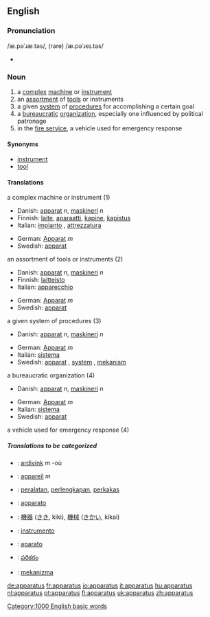 ==English==

===Pronunciation===
/æ.pəˈɹæ.təs/, (rare) /æ.pəˈɹeɪ.təs/
*{{audio|en-us-apparatus.ogg|Audio (US)}}


=== Noun ===
{{en-noun-reg-es}}

# a [[complex]] [[machine]] or [[instrument]]
# an [[assortment]] of [[tool]]s or instruments
# a given [[system]] of [[procedure]]s for accomplishing a certain goal
# a [[bureaucratic]] [[organization]], especially one influenced by political patronage
# in the [[fire service]], a vehicle used for emergency response

==== Synonyms ====
*[[instrument]]
*[[tool]]

==== Translations ====
;a complex machine or instrument (1)
{{top}}
*Danish: [[apparat]] ''n'', [[maskineri]] ''n''
*Finnish: [[laite]], [[aparaatti]], [[kapine]], [[kapistus]]
*Italian: [[impianto]] {{m}}, [[attrezzatura]] {{f}}
{{mid}}
*German: [[Apparat]] ''m''
*Swedish: [[apparat]] {{c}}
{{bottom}}

;an assortment of tools or instruments (2)
{{top}}
*Danish: [[apparat]] ''n'', [[maskineri]] ''n''
*Finnish: [[laitteisto]] {{p}}
*Italian: [[apparecchio]] {{m}}
{{mid}}
*German: [[Apparat]] ''m''
*Swedish: [[apparat]] {{c}}
{{bottom}}

;a given system of procedures (3)
{{top}}
*Danish: [[apparat]] ''n'', [[maskineri]] ''n''
{{mid}}
*German: [[Apparat]] ''m''
*Italian: [[sistema]] {{f}}
*Swedish: [[apparat]] {{c}}, [[system]] {{n}}, [[mekanism]] {{c}}
{{bottom}}

;a bureaucratic organization (4)
{{top}}
*Danish: [[apparat]] ''n'', [[maskineri]] ''n''
{{mid}}
*German: [[Apparat]] ''m''
*Italian: [[sistema]] {{f}}
*Swedish: [[apparat]] {{c}}
{{bottom}}

;a vehicle used for emergency response (4)
{{top}}
{{mid}}
{{bottom}}

=====Translations to be categorized=====
{{checktrans}}
{{top}}
*{{ttbc|Breton}}: [[ardivink]] ''m'' -où
*{{ttbc|French}}: [[appareil]] ''m''
*{{ttbc|Indonesian}}: [[alat|peralatan]], [[lengkap|perlengkapan]], [[perkakas]]
*{{ttbc|Interlingua}}: [[apparato]]
{{mid}}
*{{ttbc|Japanese}}: [[機器]] ([[きき]], kiki), [[機械]] ([[きかい]], kikai)
*{{ttbc|Portuguese}}: [[instrumento]]
*{{ttbc|Spanish}}: [[aparato]]
*{{ttbc|Telugu}}: [[పరికరం]]
*{{ttbc|Turkish}}: [[mekanizma]]
{{bottom}}

[[Category:1000 English basic words]]

[[de:apparatus]]
[[fr:apparatus]]
[[io:apparatus]]
[[it:apparatus]]
[[hu:apparatus]]
[[nl:apparatus]]
[[pt:apparatus]]
[[fi:apparatus]]
[[uk:apparatus]]
[[zh:apparatus]]